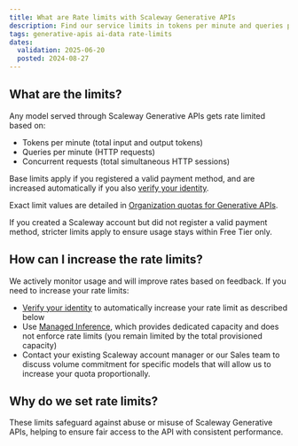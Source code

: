 ```yaml
---
title: What are Rate limits with Scaleway Generative APIs
description: Find our service limits in tokens per minute and queries per minute
tags: generative-apis ai-data rate-limits
dates:
  validation: 2025-06-20
  posted: 2024-08-27
---
```


## What are the limits?

Any model served through Scaleway Generative APIs gets rate limited based on:
- Tokens per minute (total input and output tokens)
- Queries per minute (HTTP requests)
- Concurrent requests (total simultaneous HTTP sessions)

Base limits apply if you registered a valid payment method, and are increased automatically if you also [verify your identity](/account/how-to/verify-identity/).

Exact limit values are detailed in [Organization quotas for Generative APIs](/organizations-and-projects/additional-content/organization-quotas/#generative-apis).

<Message type="tip">
If you created a Scaleway account but did not register a valid payment method, stricter limits apply to ensure usage stays within Free Tier only.
</Message>

## How can I increase the rate limits?

We actively monitor usage and will improve rates based on feedback.
If you need to increase your rate limits:
- [Verify your identity](/account/how-to/verify-identity/) to automatically increase your rate limit as described below
- Use [Managed Inference](https://console.scaleway.com/inference/deployments), which provides dedicated capacity and does not enforce rate limits (you remain limited by the total provisioned capacity)
- Contact your existing Scaleway account manager or our Sales team to discuss volume commitment for specific models that will allow us to increase your quota proportionally.

## Why do we set rate limits?

These limits safeguard against abuse or misuse of Scaleway Generative APIs, helping to ensure fair access to the API with consistent performance.
